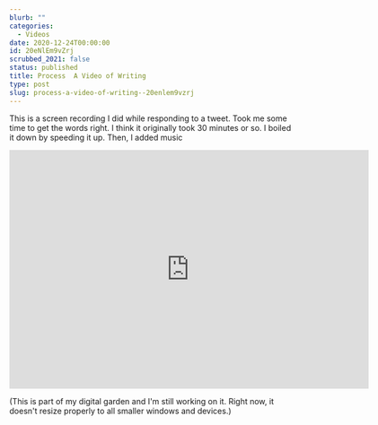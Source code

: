 ```yaml
---
blurb: ""
categories:
  - Videos
date: 2020-12-24T00:00:00
id: 20eNlEm9vZrj
scrubbed_2021: false
status: published
title: Process  A Video of Writing
type: post
slug: process-a-video-of-writing--20enlem9vzrj
---
```


This is a screen recording I did while responding to a tweet. Took me some time to get the words right. I think it originally took 30 minutes or so. I boiled it down by speeding it up. Then, I added music


<iframe src="https://player.vimeo.com/video/492273149" width="640" height="426" frameborder="0" allow="autoplay; fullscreen" allowfullscreen></iframe>


(This is part of my digital garden and I'm still working on it. Right now, it doesn't resize properly to all smaller windows and devices.)